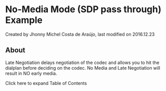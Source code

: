 
# No-Media Mode (SDP pass through) Example 

 Created by  Jhonny Michel Costa de Araújo, last modified on 2016.12.23

## About

Late Negotiation delays negotiation of the codec and allows you to hit the dialplan before deciding on the codec. No Media and Late Negotiation will result in NO early media.

Click here to expand Table of Contents


